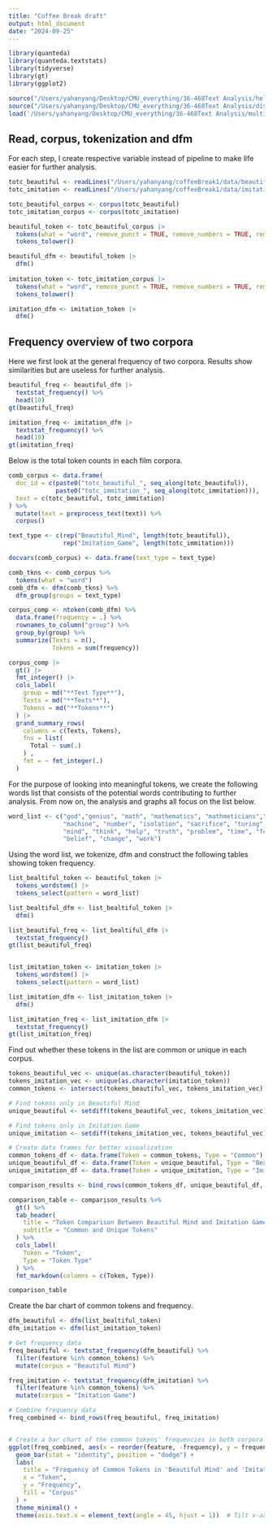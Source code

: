 ```yaml
---
title: "Coffee Break draft"
output: html_document
date: "2024-09-25"
---
```


```r
library(quanteda)
library(quanteda.textstats)
library(tidyverse)
library(gt)
library(ggplot2)

source("/Users/yahanyang/Desktop/CMU_everything/36-468Text Analysis/helper_functions.R")
source("/Users/yahanyang/Desktop/CMU_everything/36-468Text Analysis/dispersion_functions.R")
load('/Users/yahanyang/Desktop/CMU_everything/36-468Text Analysis/multiword_expressions.rda')
```

## Read, corpus, tokenization and dfm

For each step, I create respective variable instead of pipeline to make life easier for further analysis.

```r
totc_beautiful <- readLines("/Users/yahanyang/coffeeBreak1/data/beautiful_mind.txt")
totc_imitation <- readLines("/Users/yahanyang/coffeeBreak1/data/imitation_game.txt")

totc_beautiful_corpus <- corpus(totc_beautiful)
totc_imitation_corpus <- corpus(totc_imitation)

beautiful_token <- totc_beautiful_corpus |>
  tokens(what = "word", remove_punct = TRUE, remove_numbers = TRUE, remove_symbols = TRUE) |>
  tokens_tolower() 

beautiful_dfm <- beautiful_token |>
  dfm()
  
imitation_token <- totc_imitation_corpus |>
  tokens(what = "word", remove_punct = TRUE, remove_numbers = TRUE, remove_symbols = TRUE) |>
  tokens_tolower() 

imitation_dfm <- imitation_token |>
  dfm()
```

## Frequency overview of two corpora

Here we first look at the general frequency of two corpora. Results show similarities but are useless for further analysis.

```r
beautiful_freq <- beautiful_dfm |>
  textstat_frequency() %>%
  head(10)
gt(beautiful_freq)

imitation_freq <- imitation_dfm |>
  textstat_frequency() %>%
  head(10)
gt(imitation_freq)

```
Below is the total token counts in each film corpora.

```r
comb_corpus <- data.frame(
  doc_id = c(paste0("totc_beautiful_", seq_along(totc_beautiful)),
             paste0("totc_immitation_", seq_along(totc_immitation))),
  text = c(totc_beautiful, totc_immitation)
) %>%
  mutate(text = preprocess_text(text)) %>%
  corpus()

text_type <- c(rep("Beautiful_Mind", length(totc_beautiful)),
               rep("Imitation_Game", length(totc_immitation)))

docvars(comb_corpus) <- data.frame(text_type = text_type)

comb_tkns <- comb_corpus %>%
  tokens(what = "word")
comb_dfm <- dfm(comb_tkns) %>% 
  dfm_group(groups = text_type)

corpus_comp <- ntoken(comb_dfm) %>%
  data.frame(frequency = .) %>%
  rownames_to_column("group") %>%
  group_by(group) %>%
  summarize(Texts = n(),
            Tokens = sum(frequency))

corpus_comp |> 
  gt() |>
  fmt_integer() |>
  cols_label(
    group = md("**Text Type**"),
    Texts = md("**Texts**"),
    Tokens = md("**Tokens**")
  ) |>
  grand_summary_rows(
    columns = c(Texts, Tokens),
    fns = list(
      Total ~ sum(.)
    ) ,
    fmt = ~ fmt_integer(.)
  )


```
For the purpose of looking into meaningful tokens, we create the following words list that consists of the potential words contributing to further analysis. From now on, the analysis and graphs all focus on the list below.

```r
word_list <- c("god","genius", "math", "mathematics", "mathmeticians","code", "decode", "war", "code breaking", "love", 
               "machine", "number", "isolation", "sacrifice", "turing", "nash", 
               "mind", "think", "help", "truth", "problem", "time", "fear", 
               "belief", "change", "work")
```

Using the word list, we tokenize, dfm and construct the following tables showing token frequency. 

```r
list_bealtiful_token <- beautiful_token |>
  tokens_wordstem() |>
  tokens_select(pattern = word_list) 

list_bealtiful_dfm <- list_bealtiful_token |>
  dfm()

list_beautiful_freq <- list_bealtiful_dfm |>
  textstat_frequency()
gt(list_beautiful_freq) 


list_imitation_token <- imitation_token |>
  tokens_wordstem() |>
  tokens_select(pattern = word_list) 

list_imitation_dfm <- list_imitation_token |>
  dfm()

list_imitation_freq <- list_imitation_dfm |>
  textstat_frequency()
gt(list_imitation_freq) 


```

Find out whether these tokens in the list are common or unique in each corpus.
```r
tokens_beautiful_vec <- unique(as.character(beautiful_token))
tokens_imitation_vec <- unique(as.character(imitation_token))
common_tokens <- intersect(tokens_beautiful_vec, tokens_imitation_vec)

# Find tokens only in Beautiful Mind
unique_beautiful <- setdiff(tokens_beautiful_vec, tokens_imitation_vec)

# Find tokens only in Imitation Game
unique_imitation <- setdiff(tokens_imitation_vec, tokens_beautiful_vec)

# Create data frames for better visualization
common_tokens_df <- data.frame(Token = common_tokens, Type = "Common")
unique_beautiful_df <- data.frame(Token = unique_beautiful, Type = "Beautiful Mind Only")
unique_imitation_df <- data.frame(Token = unique_imitation, Type = "Imitation Game Only")

comparison_results <- bind_rows(common_tokens_df, unique_beautiful_df, unique_imitation_df)

comparison_table <- comparison_results %>%
  gt() %>%
  tab_header(
    title = "Token Comparison Between Beautiful Mind and Imitation Game",
    subtitle = "Common and Unique Tokens"
  ) %>%
  cols_label(
    Token = "Token",
    Type = "Token Type"
  ) %>%
  fmt_markdown(columns = c(Token, Type))

comparison_table

```
Create the bar chart of common tokens and frequency.
```r

dfm_beautiful <- dfm(list_bealtiful_token)
dfm_imitation <- dfm(list_imitation_token)

# Get frequency data
freq_beautiful <- textstat_frequency(dfm_beautiful) %>%
  filter(feature %in% common_tokens) %>%
  mutate(corpus = "Beautiful Mind")

freq_imitation <- textstat_frequency(dfm_imitation) %>%
  filter(feature %in% common_tokens) %>%
  mutate(corpus = "Imitation Game")

# Combine frequency data
freq_combined <- bind_rows(freq_beautiful, freq_imitation)


# Create a bar chart of the common tokens' frequencies in both corpora
ggplot(freq_combined, aes(x = reorder(feature, -frequency), y = frequency, fill = corpus)) +
  geom_bar(stat = "identity", position = "dodge") +
  labs(
    title = "Frequency of Common Tokens in 'Beautiful Mind' and 'Imitation Game'",
    x = "Token",
    y = "Frequency",
    fill = "Corpus"
  ) +
  theme_minimal() +
  theme(axis.text.x = element_text(angle = 45, hjust = 1))  # Tilt x-axis labels for readability

```



